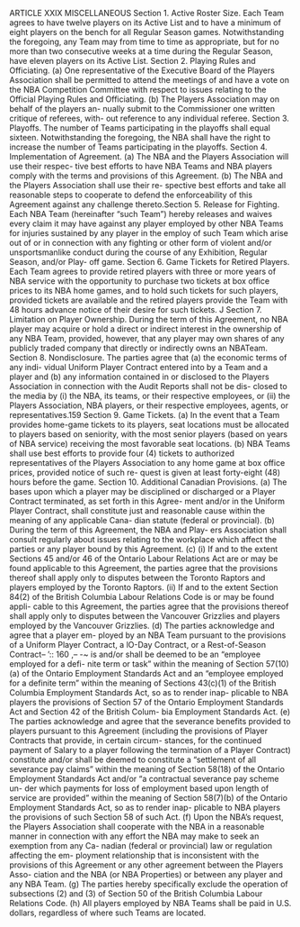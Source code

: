 ARTICLE XXIX
                          MISCELLANEOUS
Section 1.     Active Roster Size.
         Each Team agrees to have twelve players on its Active List and
to have a minimum of eight players on the bench for all Regular Season
games. Notwithstanding the foregoing, any Team may from time to
time as appropriate, but for no more than two consecutive weeks at a
time during the Regular Season, have eleven players on its Active List.
Section 2.     Playing Rules and Officiating.
         (a) One representative of the Executive Board of the Players
Association shall be permitted to attend the meetings of and have a vote
on the NBA Competition Committee with respect to issues relating to
the Official Playing Rules and Officiating.
         (b) The Players Association may on behalf of the players an-
nually submit to the Commissioner one written critique of referees, with-
out reference to any individual referee.
Section 3. Playoffs.
         The number of Teams participating in the playoffs shall equal
sixteen. Notwithstanding the foregoing, the NBA shall have the right to
increase the number of Teams participating in the playoffs.
Section 4.     Implementation of Agreement.
         (a) The NBA and the Players Association will use their respec-
tive best efforts to have NBA Teams and NBA players comply with the
terms and provisions of this Agreement.
         (b) The NBA and the Players Association shall use their re-
spective best efforts and take all reasonable steps to cooperate to defend
the enforceability of this Agreement against any challenge thereto.Section 5.     Release for Fighting.
            Each NBA Team (hereinafter "such Team") hereby releases
    and waives every claim it may have against any player employed
    by other NBA Teams for injuries sustained by any player in the
    employ of such Team which arise out of or in connection with any
    fighting or other form of violent and/or unsportsmanlike conduct
    during the course of any Exhibition, Regular Season, and/or Play-
    off game.
    Section 6.     Game Tickets for Retired Players.
            Each Team agrees to provide retired players with three or
    more years of NBA service with the opportunity to purchase two
    tickets at box office prices to its NBA home games, and to hold
    such tickets for such players, provided tickets are available and the
    retired players provide the Team with 48 hours advance notice of
    their desire for such tickets.
                                                                          J
    Section 7.     Limitation on Player Ownership.
            During the term of this Agreement, no NBA player may
    acquire or hold a direct or indirect interest in the ownership of any
    NBA Team, provided, however, that any player may own shares of
    any publicly traded company that directly or indirectly owns an
    NBATeam.
    Section 8.     Nondisclosure.
            The parties agree that (a) the economic terms of any indi-
    vidual Uniform Player Contract entered into by a Team and a player
    and (b) any information contained in or disclosed to the Players
    Association in connection with the Audit Reports shall not be dis-
    closed to the media by (i) the NBA, its teams, or their respective
    employees, or (ii) the Players Association, NBA players, or their
    respective employees, agents, or representatives.159
Section 9.     Game Tickets.
         (a) In the event that a Team provides home-game tickets to
its players, seat locations must be allocated to players based on
seniority, with the most senior players (based on years of NBA
service) receiving the most favorable seat locations.
         (b) NBA Teams shall use best efforts to provide four (4)
tickets to authorized representatives of the Players Association to
any home game at box office prices, provided notice of such re-
quest is given at least forty-eight (48) hours before the game.
Section 10.      Additional Canadian Provisions.
         (a) The bases upon which a player may be disciplined or
discharged or a Player Contract terminated, as set forth in this Agree-
ment and/or in the Uniform Player Contract, shall constitute just
and reasonable cause within the meaning of any applicable Cana-
dian statute (federal or provincial).
         (b) During the term of this Agreement, the NBA and Play-
ers Association shall consult regularly about issues relating to the
workplace which affect the parties or any player bound by this
Agreement.
         (c) (i) If and to the extent Sections 45 and/or 46 of the
     Ontario Labour Relations Act are or may be found applicable
    to this Agreement, the parties agree that the provisions thereof
     shall apply only to disputes between the Toronto Raptors and
     players employed by the Toronto Raptors.
             (ii) If and to the extent Section 84(2) of the British
     Columbia Labour Relations Code is or may be found appli-
     cable to this Agreement, the parties agree that the provisions
     thereof shall apply only to disputes between the Vancouver
     Grizzlies and players employed by the Vancouver Grizzlies.
         (d) The parties acknowledge and agree that a player em-
ployed by an NBA Team pursuant to the provisions of a Uniform
Player Contract, a lO-Day Contract, or a Rest-of-Season Contract-- '::
160
                                                                        ,-- -~
    is and/or shall be deemed to be an "employee employed for a defi-
    nite term or task" within the meaning of Section 57(10)(a) of the
    Ontario Employment Standards Act and an "employee employed
    for a definite term" within the meaning of Sections 43(c)(1) of the
    British Columbia Employment Standards Act, so as to render inap-
    plicable to NBA players the provisions of Section 57 of the Ontario
    Employment Standards Act and Section 42 of the British Colum-
    bia Employment Standards Act.
            (e) The parties acknowledge and agree that the severance
    benefits provided to players pursuant to this Agreement (including
    the provisions of Player Contracts that provide, in certain circum-
    stances, for the continued payment of Salary to a player following
    the termination of a Player Contract) constitute and/or shall be
    deemed to constitute a "settlement of all severance pay claims"
    within the meaning of Section 58(18) of the Ontario Employment
    Standards Act and/or "a contractual severance pay scheme un-
    der which payments for loss of employment based upon length
    of service are provided" within the meaning of Section 58(7)(b)
    of the Ontario Employment Standards Act, so as to render inap-
    plicable to NBA players the provisions of such Section 58 of
    such Act.
            (f) Upon the NBA's request, the Players Association shall
    cooperate with the NBA in a reasonable manner in connection with
    any effort the NBA may make to seek an exemption from any Ca-
    nadian (federal or provincial) law or regulation affecting the em-
    ployment relationship that is inconsistent with the provisions of
    this Agreement or any other agreement between the Players Asso-
    ciation and the NBA (or NBA Properties) or between any player
    and any NBA Team.
            (g) The parties hereby specifically exclude the operation
    of subsections (2) and (3) of Section 50 of the British Columbia
    Labour Relations Code.
            (h) All players employed by NBA Teams shall be paid in
    U.S. dollars, regardless of where such Teams are located.